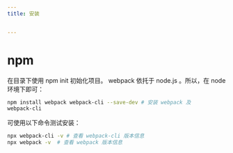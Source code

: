 ```yaml
---
title: 安装


---
```


# npm

在目录下使用 npm init 初始化项目。 webpack 依托于 node.js 。所以，在 node 环境下即可：

```sh
npm install webpack webpack-cli --save-dev # 安装 webpack 及
webpack-cli
```

可使用以下命令测试安装：

```sh
npx webpack-cli -v # 查看 webpack-cli 版本信息
npx webpack -v  # 查看 webpack 版本信息
```

            